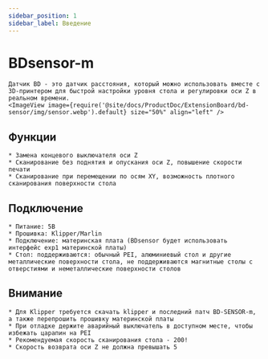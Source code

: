 ```yaml
---
sidebar_position: 1
sidebar_label: Введение
---
```




# BDsensor-m

    Датчик BD - это датчик расстояния, который можно использовать вместе с 3D-принтером для быстрой настройки уровня стола и регулировки оси Z в реальном времени.
    <ImageView image={require('@site/docs/ProductDoc/ExtensionBoard/bd-sensor/img/sensor.webp').default} size="50%" align="left" />

## Функции

    * Замена концевого выключателя оси Z
    * Сканирование без поднятия и опускания оси Z, повышение скорости печати
    * Сканирование при перемещении по осям XY, возможность плотного сканирования поверхности стола

## Подключение

    * Питание: 5В
    * Прошивка: Klipper/Marlin
    * Подключение: материнская плата (BDsensor будет использовать интерфейс exp1 материнской платы)
    * Стол: поддерживаются: обычный PEI, алюминиевый стол и другие металлические поверхности стола, не поддерживаются магнитные столы с отверстиями и неметаллические поверхности столов


## Внимание

    * Для Klipper требуется скачать klipper и последний патч BD-SENSOR-m, а также перепрошить прошивку материнской платы
    * При отладке держите аварийный выключатель в доступном месте, чтобы избежать царапин на PEI
    * Рекомендуемая скорость сканирования стола - 200!
    * Скорость возврата оси Z не должна превышать 5

